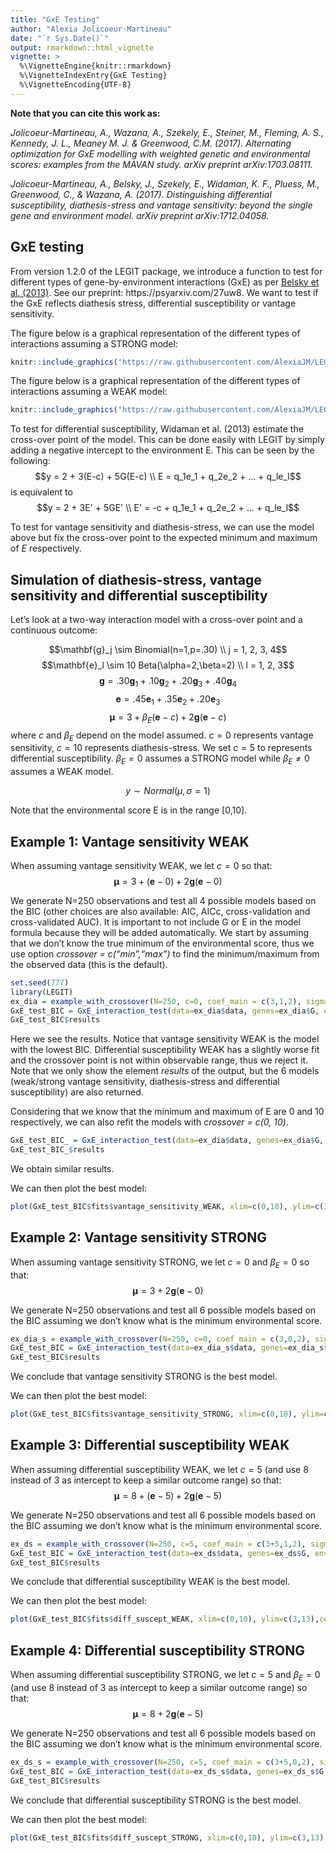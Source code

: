 ```yaml
---
title: "GxE Testing"
author: "Alexia Jolicoeur-Martineau"
date: "`r Sys.Date()`"
output: rmarkdown::html_vignette
vignette: >
  %\VignetteEngine{knitr::rmarkdown}
  %\VignetteIndexEntry{GxE Testing}
  %\VignetteEncoding{UTF-8}
---
```


**Note that you can cite this work as: **

*Jolicoeur-Martineau, A., Wazana, A., Szekely, E., Steiner, M., Fleming, A. S., Kennedy, J. L., Meaney M. J. & Greenwood, C.M. (2017). Alternating optimization for GxE modelling with weighted genetic and environmental scores: examples from the MAVAN study. arXiv preprint arXiv:1703.08111.*

*Jolicoeur-Martineau, A., Belsky, J., Szekely, E., Widaman, K. F., Pluess, M., Greenwood, C., & Wazana, A. (2017). Distinguishing differential susceptibility, diathesis-stress and vantage sensitivity: beyond the single gene and environment model. arXiv preprint arXiv:1712.04058.*

## GxE testing

From version 1.2.0 of the LEGIT package, we introduce a function to test for different types of gene-by-environment interactions (GxE) as per [Belsky et al. (2013)](https://www.researchgate.net/publication/256600905_FormalGXEtestJCPP2013). See our preprint: https://psyarxiv.com/27uw8. We want to test if the GxE reflects diathesis stress, differential susceptibility or vantage sensitivity.

The figure below is a graphical representation of the different types of interactions assuming a STRONG model:
```r
knitr::include_graphics("https://raw.githubusercontent.com/AlexiaJM/LEGIT/master/images/GxE_testing_strong.png")
```

The figure below is a graphical representation of the different types of interactions assuming a WEAK model:
```r
knitr::include_graphics("https://raw.githubusercontent.com/AlexiaJM/LEGIT/master/images/GxE_testing_weak.png")
```

To test for differential susceptibility, Widaman et al. (2013) estimate the cross-over point of the model. This can be done easily with LEGIT by simply adding a negative intercept to the environment E. This can be seen by the following:
$$y = 2 + 3(E-c) + 5G(E-c) \\ E = q_1e_1 + q_2e_2 + ... + q_le_l$$
is equivalent to
$$y = 2 + 3E' + 5GE' \\ E' = -c + q_1e_1 + q_2e_2 + ... + q_le_l$$

To test for vantage sensitivity and diathesis-stress, we can use the model above but fix the cross-over point to the expected minimum and maximum of $E$ respectively.

## Simulation of diathesis-stress, vantage sensitivity and differential susceptibility

Let's look at a two-way interaction model with a cross-over point and a continuous outcome:

$$\mathbf{g}_j \sim Binomial(n=1,p=.30) \\ j = 1, 2, 3, 4$$
$$\mathbf{e}_l  \sim 10 Beta(\alpha=2,\beta=2) \\ l = 1, 2, 3$$
$$\mathbf{g} = .30\mathbf{g}_1 + .10\mathbf{g}_2 + .20\mathbf{g}_3 + .40\mathbf{g}_4 $$
$$ \mathbf{e} = .45\mathbf{e}_1 + .35\mathbf{e}_2 + .20\mathbf{e}_3$$
$$\mathbf{\mu} = 3 + \beta_E(\mathbf{e}-c) + 2\mathbf{g}(\mathbf{e}-c) $$ 
where $c$ and $\beta_E$ depend on the model assumed. $c = 0$ represents vantage sensitivity, $c = 10$ represents diathesis-stress. We set $c=5$ to represents differential susceptibility. $\beta_E = 0$ assumes a STRONG model while $\beta_E \ne 0$ assumes a WEAK model.

$$ y \sim Normal(\mu,\sigma=1)$$

Note that the environmental score E is in the range [0,10].

## Example 1: Vantage sensitivity WEAK

When assuming vantage sensitivity WEAK, we let $c=0$ so that:
$$\mathbf{\mu} = 3 + (\mathbf{e}-0) + 2\mathbf{g}(\mathbf{e}-0) $$ 

We generate N=250 observations and test all 4 possible models based on the BIC (other choices are also available: AIC, AICc, cross-validation and cross-validated AUC). It is important to not include G or E in the model formula because they will be added automatically. We start by assuming that we don't know the true minimum of the environmental score, thus we use option *crossover = c("min","max")* to find the minimum/maximum from the observed data (this is the default). 
```r
set.seed(777)
library(LEGIT)
ex_dia = example_with_crossover(N=250, c=0, coef_main = c(3,1,2), sigma=1, seed=7)
GxE_test_BIC = GxE_interaction_test(data=ex_dia$data, genes=ex_dia$G, env=ex_dia$E, formula_noGxE = y ~ 1, crossover = c("min","max"), criterion="BIC")
GxE_test_BIC$results
```
Here we see the results. Notice that vantage sensitivity WEAK is the model with the lowest BIC. Differential susceptibility WEAK has a slightly worse fit and the crossover point is not within observable range, thus we reject it. Note that we only show the element *results* of the output, but the 6 models (weak/strong vantage sensitivity, diathesis-stress and differential susceptibility) are also returned.

Considering that we know that the minimum and maximum of E are 0 and 10 respectively, we can also refit the models with *crossover = c(0, 10)*.
```r
GxE_test_BIC_ = GxE_interaction_test(data=ex_dia$data, genes=ex_dia$G, env=ex_dia$E, formula_noGxE = y ~ 1, crossover = c(0, 10), criterion="BIC")
GxE_test_BIC_$results
```
We obtain similar results.

We can then plot the best model:
```r
plot(GxE_test_BIC$fits$vantage_sensitivity_WEAK, xlim=c(0,10), ylim=c(3,13),cex.leg=1.4, cex.axis=1.5, cex.lab=1.5)
```

## Example 2: Vantage sensitivity STRONG

When assuming vantage sensitivity STRONG, we let $c=0$ and $\beta_E=0$ so that:
$$\mathbf{\mu} = 3 + 2\mathbf{g}(\mathbf{e}-0) $$ 

We generate N=250 observations and test all 6 possible models based on the BIC assuming we don't know what is the minimum environmental score.
```r
ex_dia_s = example_with_crossover(N=250, c=0, coef_main = c(3,0,2), sigma=1, seed=7)
GxE_test_BIC = GxE_interaction_test(data=ex_dia_s$data, genes=ex_dia_s$G, env=ex_dia_s$E, formula_noGxE = y ~ 1, crossover = c("min","max"), criterion="BIC")
GxE_test_BIC$results
```
We conclude that vantage sensitivity STRONG is the best model.

We can then plot the best model:
```r
plot(GxE_test_BIC$fits$vantage_sensitivity_STRONG, xlim=c(0,10), ylim=c(3,13),cex.leg=1.4, cex.axis=1.5, cex.lab=1.5)
```

## Example 3: Differential susceptibility WEAK

When assuming differential susceptibility WEAK, we let $c=5$ (and use 8 instead of 3 as intercept to keep a similar outcome range) so that:
$$\mathbf{\mu} = 8 + (\mathbf{e}-5) + 2\mathbf{g}(\mathbf{e}-5) $$ 

We generate N=250 observations and test all 6 possible models based on the BIC assuming we don't know what is the minimum environmental score.
```r
ex_ds = example_with_crossover(N=250, c=5, coef_main = c(3+5,1,2), sigma=1, seed=7)
GxE_test_BIC = GxE_interaction_test(data=ex_ds$data, genes=ex_ds$G, env=ex_ds$E, formula_noGxE = y ~ 1, crossover = c("min","max"), criterion="BIC")
GxE_test_BIC$results
```
We conclude that differential susceptibility WEAK is the best model.

We can then plot the best model:
```r
plot(GxE_test_BIC$fits$diff_suscept_WEAK, xlim=c(0,10), ylim=c(3,13),cex.leg=1.4, cex.axis=1.5, cex.lab=1.5)
```

## Example 4: Differential susceptibility STRONG

When assuming differential susceptibility STRONG, we let $c=5$ and $\beta_E=0$ (and use 8 instead of 3 as intercept to keep a similar outcome range) so that:
$$\mathbf{\mu} = 8 + 2\mathbf{g}(\mathbf{e}-5) $$ 

We generate N=250 observations and test all 6 possible models based on the BIC assuming we don't know what is the minimum environmental score.
```r
ex_ds_s = example_with_crossover(N=250, c=5, coef_main = c(3+5,0,2), sigma=1, seed=7)
GxE_test_BIC = GxE_interaction_test(data=ex_ds_s$data, genes=ex_ds_s$G, env=ex_ds_s$E, formula_noGxE = y ~ 1, crossover = c("min","max"), criterion="BIC")
GxE_test_BIC$results
```
We conclude that differential susceptibility STRONG is the best model.

We can then plot the best model:
```r
plot(GxE_test_BIC$fits$diff_suscept_STRONG, xlim=c(0,10), ylim=c(3,13),cex.leg=1.4, cex.axis=1.5, cex.lab=1.5)
```
